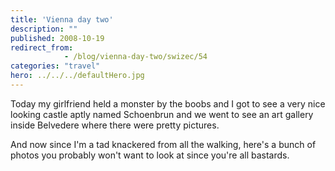```yaml
---
title: 'Vienna day two'
description: ""
published: 2008-10-19
redirect_from: 
            - /blog/vienna-day-two/swizec/54
categories: "travel"
hero: ../../../defaultHero.jpg
---
```

Today my girlfriend held a monster by the boobs and I got to see a very nice looking castle aptly named Schoenbrun and we went to see an art gallery inside Belvedere where there were pretty pictures.

And now since I'm a tad knackered from all the walking, here's a bunch of photos you probably won't want to look at since you're all bastards.